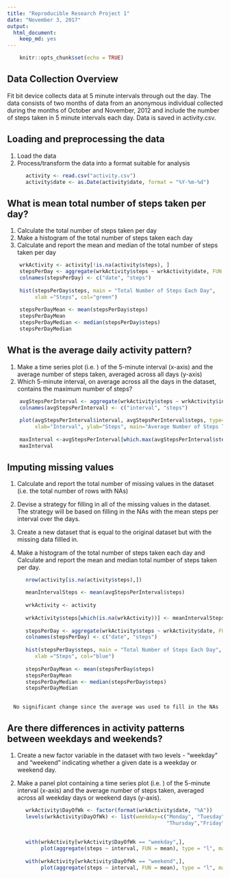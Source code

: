 ---
title: "Reproducible Research Project 1"
date: "November 3, 2017"
output: 
  html_document: 
    keep_md: yes
---

```{r setup, include=FALSE}
    knitr::opts_chunk$set(echo = TRUE)
```

## Data Collection Overview
   Fit bit device collects data at 5 minute intervals through out the day. The data consists of two     months of data from an anonymous individual collected during the months of October and November,     2012 and include the number of steps taken in 5 minute intervals each day. Data is saved in          activity.csv. 

## Loading and preprocessing the data
   1. Load the data
   2. Process/transform the data into a format suitable for analysis

```{r}
      activity <- read.csv("activity.csv")
      activity$date <- as.Date(activity$date, format = "%Y-%m-%d")
```

## What is mean total number of steps taken per day?
   1. Calculate the total number of steps taken per day
   2. Make a histogram of the total number of steps taken each day
   3. Calculate and report the mean and median of the total number of steps taken per day

```{r}
    wrkActivity <- activity[!is.na(activity$steps), ]
    stepsPerDay <- aggregate(wrkActivity$steps ~ wrkActivity$date, FUN = sum)
    colnames(stepsPerDay) <- c("date", "steps")
    
    hist(stepsPerDay$steps, main = "Total Number of Steps Each Day", 
         xlab ="Steps", col="green")
    
    stepsPerDayMean <- mean(stepsPerDay$steps)
    stepsPerDayMean
    stepsPerDayMedian <- median(stepsPerDay$steps)
    stepsPerDayMedian
```

## What is the average daily activity pattern?
   1. Make a time series plot (i.e. ) of the 5-minute interval (x-axis) and the average number 
      of steps taken, averaged across all days (y-axis)
   2. Which 5-minute interval, on average across all the days in the dataset, contains the 
      maximum number of steps?

```{r}
    avgStepsPerInterval <- aggregate(wrkActivity$steps ~ wrkActivity$interval, FUN = mean)
    colnames(avgStepsPerInterval) <- c("interval", "steps")
    
    plot(avgStepsPerInterval$interval, avgStepsPerInterval$steps, type="l", 
         xlab="Interval", ylab="Steps", main="Average Number of Steps Taken")
    
    maxInterval <-avgStepsPerInterval[which.max(avgStepsPerInterval$steps),1]
    maxInterval
```

## Imputing missing values

   1. Calculate and report the total number of missing values in the dataset (i.e. the total 
      number of rows with NAs)
   
   2. Devise a strategy for filling in all of the missing values in the dataset. The strategy will        be based on filling in the NAs with the mean steps per interval over the days.

   3. Create a new dataset that is equal to the original dataset but with the missing data 
      fillled in.

   4. Make a histogram of the total number of steps taken each day and Calculate and report 
      the mean and median total number of steps taken per day. 

```{r}
      nrow(activity[is.na(activity$steps),])

      meanIntervalSteps <- mean(avgStepsPerInterval$steps)
      
      wrkActivity <- activity
      
      wrkActivity$steps[which(is.na(wrkActivity))] <- meanIntervalSteps 
      
      stepsPerDay <- aggregate(wrkActivity$steps ~ wrkActivity$date, FUN = sum)
      colnames(stepsPerDay) <- c("date", "steps")
      
      hist(stepsPerDay$steps, main = "Total Number of Steps Each Day", 
         xlab ="Steps", col="blue")
      
      stepsPerDayMean <- mean(stepsPerDay$steps)
      stepsPerDayMean
      stepsPerDayMedian <- median(stepsPerDay$steps)
      stepsPerDayMedian
      
```
      No significant change since the average was used to fill in the NAs
  
## Are there differences in activity patterns between weekdays and weekends?
1. Create a new factor variable in the dataset with two levels - "weekday" and "weekend" indicating    whether a given date is a weekday or weekend day.

2. Make a panel plot containing a time series plot (i.e. ) of the 5-minute interval (x-axis) and the    average number of steps taken, averaged across all weekday days or weekend days (y-axis). 

```{r}
      wrkActivity$DayOfWk <- factor(format(wrkActivity$date, "%A"))
      levels(wrkActivity$DayOfWk) <- list(weekday=c("Monday", "Tuesday", "Wednesday", 
                                                    "Thursday","Friday"), weekend = c("Saturday",
                                                                                    "Sunday")) 
      
      with(wrkActivity[wrkActivity$DayOfWk == "weekday",],
           plot(aggregate(steps ~ interval, FUN = mean), type = "l", main = "Weekdays"))
      
      with(wrkActivity[wrkActivity$DayOfWk == "weekend",], 
           plot(aggregate(steps ~ interval, FUN = mean), type = "l", main = "Weekends")) 
      
```					
      